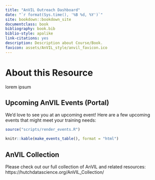 ```yaml
---
title: "AnVIL Outreach Dashboard"
date: "`r format(Sys.time(), '%B %d, %Y')`"
site: bookdown::bookdown_site
documentclass: book
bibliography: book.bib
biblio-style: apalike
link-citations: yes
description: Description about Course/Book.
favicon: assets/AnVIL_style/anvil_favicon.ico
---
```



# About this Resource {-}
 
lorem ipsum

## Upcoming AnVIL Events (Portal) {-}

We'd love to see you at an upcoming event! Here are a few upcoming events that might meet your training needs:

```r
source("scripts/render_events.R")

knitr::kable(make_events_table(), format = "html")
```

## AnVIL Collection {-}

Please check out our full collection of AnVIL and related resources: https://hutchdatascience.org/AnVIL_Collection/



